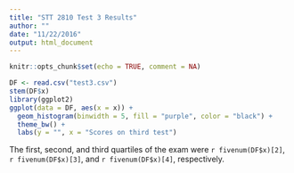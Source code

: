 ```yaml
---
title: "STT 2810 Test 3 Results"
author: ""
date: "11/22/2016"
output: html_document
---
```


```r
knitr::opts_chunk$set(echo = TRUE, comment = NA)
```

```r
DF <- read.csv("test3.csv")
stem(DF$x)
library(ggplot2)
ggplot(data = DF, aes(x = x)) +
  geom_histogram(binwidth = 5, fill = "purple", color = "black") + 
  theme_bw() + 
  labs(y = "", x = "Scores on third test")
```

The first, second, and third quartiles of the exam were `r fivenum(DF$x)[2]`, `r fivenum(DF$x)[3]`, and `r fivenum(DF$x)[4]`, respectively.

